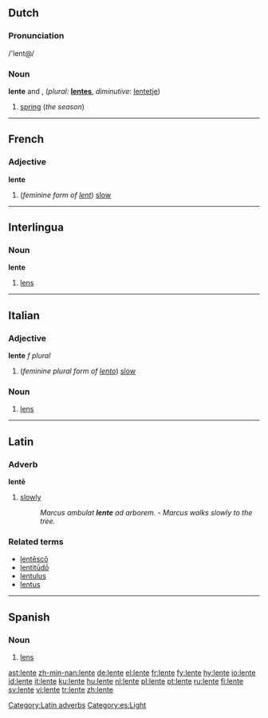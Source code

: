 ==Dutch==

===Pronunciation===
/'lent@/

===Noun===
'''lente''' {{m}} and {{f}}, (''plural:'' '''[[lentes]]''', ''diminutive'': [[lentetje]])

# [[spring]] (''the season'')

----

==French==

===Adjective===
'''lente''' {{f}}

# (''feminine form of [[lent#French|lent]]'') [[slow]]

----

==Interlingua==

===Noun===
'''lente'''

# [[lens]]

----

==Italian==

===Adjective===
'''lente''' ''f plural''

# (''feminine plural form of [[lento#Italian|lento]]'') [[slow]]

===Noun===
{{it-noun|lent|f|e|i}}

# [[lens]]

----

==Latin==

===Adverb===
'''lentē'''

# [[slowly]]
#:''Marcus ambulat '''lente''' ad arborem.'' - ''Marcus walks slowly to the tree.''

===Related terms===
*[[lentesco|lentēscō]]
*[[lentitudo|lentitūdō]]
*[[lentulus]]
*[[lentus]]

[[Category:Latin adverbs]]

----

==Spanish==

===Noun===
{{es-noun-f}}

# [[lens]]

[[Category:es:Light]]

[[ast:lente]]
[[zh-min-nan:lente]]
[[de:lente]]
[[el:lente]]
[[fr:lente]]
[[fy:lente]]
[[hy:lente]]
[[io:lente]]
[[id:lente]]
[[it:lente]]
[[ku:lente]]
[[hu:lente]]
[[nl:lente]]
[[pl:lente]]
[[pt:lente]]
[[ru:lente]]
[[fi:lente]]
[[sv:lente]]
[[vi:lente]]
[[tr:lente]]
[[zh:lente]]